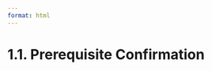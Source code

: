 ```yaml
---
format: html
---
```


<script src='../../src/quiz.js'></script>  

# 1.1. Prerequisite Confirmation

<div id='mcq1'></div>
<script>
    generateQuiz(
        'mcq1',
        'Prerequisites',
        'Have you taken the prerequisite Programming in Python for Data Science?',
        {
        'Yes I have and I am ready to take Introduction to Machine Learning.': 'Great! Let’s get started. Please continue on to Module 1.',
        'I have not taken the prerequisite but I’m feeling confident that I know python well enough.': 'We recommend having a solid understanding in coding in Python. If you feel confident in your knowledge feel free to continue on to Module 1.',
        'I have not and I have little Python coding background.': 'Please take the course "Programming in Python for Data Science" before proceeding onto Module 1.',
        },
        'Yes I have and I am ready to take Introduction to Machine Learning.',
    );
</script>